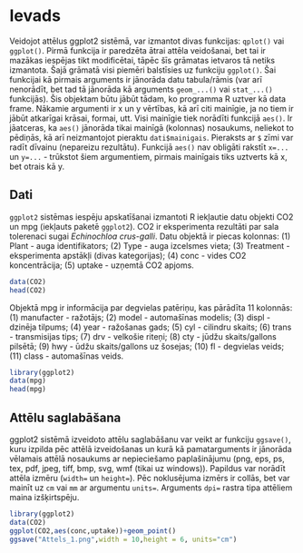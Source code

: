 # Ievads

Veidojot attēlus ggplot2 sistēmā, var izmantot divas funkcijas: `qplot()` vai `ggplot()`. Pirmā funkcija ir paredzēta ātrai attēla veidošanai, bet tai ir mazākas iespējas tikt modificētai, tāpēc šīs grāmatas ietvaros tā netiks izmantota. Šajā grāmatā visi piemēri balstīsies uz funkciju `ggplot()`. Šai funkcijai kā pirmais arguments ir jānorāda datu tabula/rāmis (var arī nenorādīt, bet tad tā jānorāda kā arguments `geom_...()` vai `stat_...()` funkcijās). Šis objektam būtu jābūt tādam, ko programma R uztver kā data frame. Nākamie argumenti ir x un y vērtības, kā arī citi mainīgie, ja no tiem ir jābūt atkarīgai krāsai, formai, utt. Visi mainīgie tiek norādīti funkcijā `aes()`. Ir jāatceras, ka `aes()` jānorāda tikai mainīgā (kolonnas) nosaukums, neliekot to pēdiņās, kā arī neizmantojot pieraktu `dati$mainigais`. Pieraksts ar `$` zīmi var radīt dīvainu (nepareizu rezultātu). 
Funkcijā `aes()` nav obligāti rakstīt `x=...` un `y=...` - trūkstot šiem argumentiem, pirmais mainīgais tiks uztverts kā x, bet otrais kā y.

## Dati 

`ggplot2` sistēmas iespēju apskatīšanai izmantoti R iekļautie datu objekti CO2 un mpg (iekļauts paketē `ggplot2`). CO2 ir eksperimenta rezultāti par sala tolerenaci sugai *Echinochloa crus-galli*. Datu objektā ir piecas kolonnas: (1) Plant - auga identifikators; (2) Type - auga izcelsmes vieta; (3) Treatment - eksperimenta apstākļi (divas kategorijas); (4) conc - vides CO2 koncentrācija; (5) uptake - uzņemtā CO2 apjoms.

```r
data(CO2)
head(CO2)
```

Objektā mpg ir informācija par degvielas patēriņu, kas pārādīta 11 kolonnās: (1) manufacter - ražotājs; (2) model - automašīnas modelis; (3) displ - dzinēja tilpums; (4) year - ražošanas gads; (5) cyl - cilindru skaits; (6) trans - transmisijas tips; (7) drv - velkošie riteņi; (8) cty - jūdžu skaits/gallons pilsētā; (9) hwy - ūdžu skaits/gallons uz šosejas; (10) fl - degvielas veids; (11) class - automašīnas veids.

```r
library(ggplot2)
data(mpg)
head(mpg)
```

## Attēlu saglabāšana

ggplot2 sistēmā izveidoto attēlu saglabāšanu var veikt ar funkciju `ggsave()`, kuru izpilda pēc attēlā izveidošanas un kurā kā pamatarguments ir jānorāda vēlamais attēlā nosaukums ar nepieciešamo paplašinājumu (png, eps, ps, tex, pdf, jpeg, tiff, bmp, svg, wmf (tikai uz windows)). Papildus var norādīt attēla izmēru (`width=` un `height=`). Pēc noklusējuma izmērs ir collās, bet var mainīt uz `cm` vai `mm` ar argumentu `units=`. Arguments `dpi=` rastra tipa attēliem maina izšķirtspēju.

```r
library(ggplot2)
data(CO2)
ggplot(CO2,aes(conc,uptake))+geom_point()
ggsave("Attels_1.png",width = 10,height = 6, units="cm")
```

